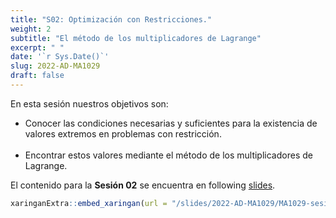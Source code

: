```yaml
---
title: "S02: Optimización con Restricciones."
weight: 2
subtitle: "El método de los multiplicadores de Lagrange"
excerpt: " "
date: '`r Sys.Date()`'
slug: 2022-AD-MA1029
draft: false
---
```


En esta sesión nuestros objetivos son:

* Conocer las condiciones necesarias y suficientes para la existencia de valores extremos en problemas con restricción. <br/><br/>
 * Encontrar estos valores mediante el método de los multiplicadores de Lagrange.

El contenido para la **Sesión 02** se encuentra en following [slides](/slides/2022-AD-MA1029/MA1029-sesion-03).

```r
xaringanExtra::embed_xaringan(url = "/slides/2022-AD-MA1029/MA1029-sesion-03", ratio = "4:3")
```
